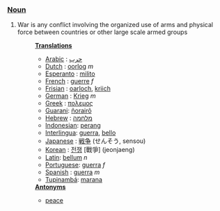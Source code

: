 ===[[Noun]]===
#War is any conflict involving the organized use of arms and physical force between countries or other large scale armed groups
#:'''[[Translation]]s'''
#:*[[Arabic]] : [[حرب]]
#:*[[Dutch]] : [[oorlog]] ''m''
#:*[[Esperanto]] : [[milito]]
#:*[[French]] : [[guerre]] ''f''
#:*[[Frisian]] : [[oarloch]], [[kriich]]
#:*[[German]] : [[Krieg]] ''m''
#:*[[Greek]] : [[πολεμος]]
#:*[[Guarani]]: [[ñorairõ]]
#:*[[Hebrew]] : [[מלחמה]]
#:*[[Indonesian]]: [[perang]]
#:*[[Interlingua]]: [[guerra]], [[bello]]
#:*[[Japanese]] : [[戦争]] (せんそう, sensou)
#:*[[Korean]] : [[전쟁]] [戰爭] (jeonjaeng)
#:*[[Latin]]: [[bellum]] ''n''
#:*[[Portuguese]]: [[guerra]] ''f''
#:*[[Spanish]] : [[guerra]] ''m''
#:*[[Tupinambá]]: [[marana]]
#:'''[[Antonym]]s'''
#:*[[peace]]